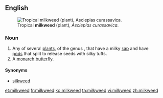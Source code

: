 ==English==
[[File:Asclepias_curassavica13.jpg|thumb|Tropical '''milkweed''' (plant), ''Asclepias curassavica''.]]

===Noun===
{{en-noun}}

# Any of several [[plant]]s, of the genus {{taxlink|Asclepias|genus}}, that have a milky [[sap]] and have [[pod]]s that split to release seeds with silky tufts.
# A [[monarch]] [[butterfly]].

====Synonyms====
* [[silkweed]]

[[et:milkweed]]
[[fr:milkweed]]
[[ko:milkweed]]
[[ta:milkweed]]
[[vi:milkweed]]
[[zh:milkweed]]